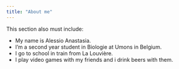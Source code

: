 ```yaml
---
title: "About me"
---
```



This section also must include: 

- My name is Alessio Anastasia.
- I'm a second year student in Biologie at Umons in Belgium.
- I go to school in train from La Louvière.
- I play video games with my friends and i drink beers with them.


